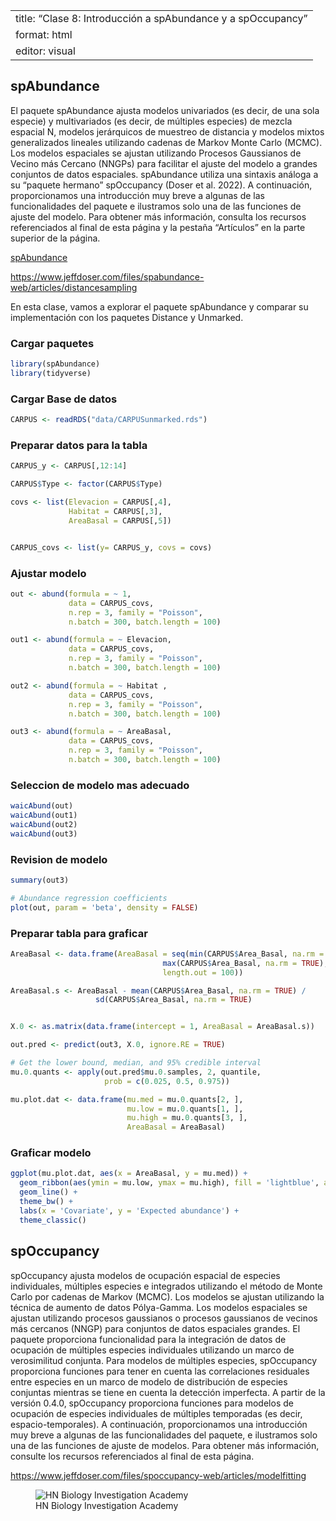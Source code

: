 
---
title: "Clase 8: Introducción a spAbundance y a spOccupancy"
format: html
editor: visual
---

::: panel-tabset

## spAbundance

El paquete spAbundance ajusta modelos univariados (es decir, de una sola especie) y multivariados (es decir, de múltiples especies) de mezcla espacial N, modelos jerárquicos de muestreo de distancia y modelos mixtos generalizados lineales utilizando cadenas de Markov Monte Carlo (MCMC). Los modelos espaciales se ajustan utilizando Procesos Gaussianos de Vecino más Cercano (NNGPs) para facilitar el ajuste del modelo a grandes conjuntos de datos espaciales. spAbundance utiliza una sintaxis análoga a su "paquete hermano" spOccupancy (Doser et al. 2022). A continuación, proporcionamos una introducción muy breve a algunas de las funcionalidades del paquete e ilustramos solo una de las funciones de ajuste del modelo. Para obtener más información, consulta los recursos referenciados al final de esta página y la pestaña "Artículos" en la parte superior de la página.

[spAbundance](https://www.jeffdoser.com/files/spabundance-web/)

<https://www.jeffdoser.com/files/spabundance-web/articles/distancesampling>

En esta clase, vamos a explorar el paquete spAbundance y comparar su implementación con los paquetes Distance y Unmarked.

::: panel-tabset

### Cargar paquetes

```r
library(spAbundance)
library(tidyverse)
```

### Cargar Base de datos

```r
CARPUS <- readRDS("data/CARPUSunmarked.rds")
```

### Preparar datos para la tabla

```r
CARPUS_y <- CARPUS[,12:14]

CARPUS$Type <- factor(CARPUS$Type)

covs <- list(Elevacion = CARPUS[,4],
             Habitat = CARPUS[,3],
             AreaBasal = CARPUS[,5])


CARPUS_covs <- list(y= CARPUS_y, covs = covs)
```

### Ajustar modelo

```r
out <- abund(formula = ~ 1,
             data = CARPUS_covs,
             n.rep = 3, family = "Poisson",
             n.batch = 300, batch.length = 100)

out1 <- abund(formula = ~ Elevacion,
             data = CARPUS_covs,
             n.rep = 3, family = "Poisson",
             n.batch = 300, batch.length = 100)

out2 <- abund(formula = ~ Habitat ,
             data = CARPUS_covs,
             n.rep = 3, family = "Poisson",
             n.batch = 300, batch.length = 100)

out3 <- abund(formula = ~ AreaBasal,
             data = CARPUS_covs,
             n.rep = 3, family = "Poisson",
             n.batch = 300, batch.length = 100)
```


### Seleccion de modelo mas adecuado

```r
waicAbund(out)
waicAbund(out1)
waicAbund(out2)
waicAbund(out3)
```


### Revision de modelo

```r
summary(out3)

# Abundance regression coefficients
plot(out, param = 'beta', density = FALSE)

```

### Preparar tabla para graficar

```r
AreaBasal <- data.frame(AreaBasal = seq(min(CARPUS$Area_Basal, na.rm = TRUE), 
                                  max(CARPUS$Area_Basal, na.rm = TRUE), 
                                  length.out = 100))

AreaBasal.s <- AreaBasal - mean(CARPUS$Area_Basal, na.rm = TRUE) / 
                   sd(CARPUS$Area_Basal, na.rm = TRUE)


X.0 <- as.matrix(data.frame(intercept = 1, AreaBasal = AreaBasal.s))

out.pred <- predict(out3, X.0, ignore.RE = TRUE)

# Get the lower bound, median, and 95% credible interval
mu.0.quants <- apply(out.pred$mu.0.samples, 2, quantile, 
                     prob = c(0.025, 0.5, 0.975))

mu.plot.dat <- data.frame(mu.med = mu.0.quants[2, ], 
                          mu.low = mu.0.quants[1, ], 
                          mu.high = mu.0.quants[3, ], 
                          AreaBasal = AreaBasal)
```


### Graficar modelo

```r
ggplot(mu.plot.dat, aes(x = AreaBasal, y = mu.med)) + 
  geom_ribbon(aes(ymin = mu.low, ymax = mu.high), fill = 'lightblue', alpha = 0.5) +
  geom_line() + 
  theme_bw() + 
  labs(x = 'Covariate', y = 'Expected abundance') +
  theme_classic()
```

:::

## spOccupancy

spOccupancy ajusta modelos de ocupación espacial de especies individuales, múltiples especies e integrados utilizando el método de Monte Carlo por cadenas de Markov (MCMC). Los modelos se ajustan utilizando la técnica de aumento de datos Pólya-Gamma. Los modelos espaciales se ajustan utilizando procesos gaussianos o procesos gaussianos de vecinos más cercanos (NNGP) para conjuntos de datos espaciales grandes. El paquete proporciona funcionalidad para la integración de datos de ocupación de múltiples especies individuales utilizando un marco de verosimilitud conjunta. Para modelos de múltiples especies, spOccupancy proporciona funciones para tener en cuenta las correlaciones residuales entre especies en un marco de modelo de distribución de especies conjuntas mientras se tiene en cuenta la detección imperfecta. A partir de la versión 0.4.0, spOccupancy proporciona funciones para modelos de ocupación de especies individuales de múltiples temporadas (es decir, espacio-temporales). A continuación, proporcionamos una introducción muy breve a algunas de las funcionalidades del paquete, e ilustramos solo una de las funciones de ajuste de modelos. Para obtener más información, consulte los recursos referenciados al final de esta página.

<https://www.jeffdoser.com/files/spoccupancy-web/articles/modelfitting>


:::

![HN Biology Investigation Academy](HN%20Cursos%20publicidad/HN%20Biology%20Inv%20large.jpg)
